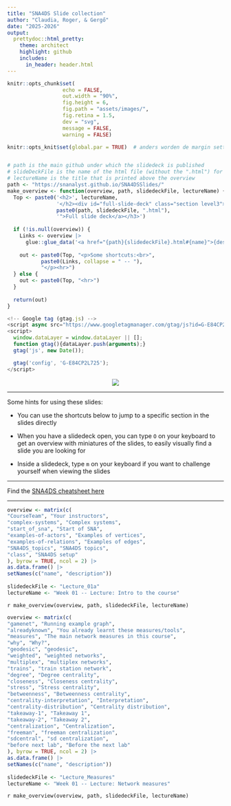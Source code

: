 ```yaml
---
title: "SNA4DS Slide collection"
author: "Claudia, Roger, & Gergő"
date: "2025-2026"
output:
  prettydoc::html_pretty:
    theme: architect
    highlight: github
    includes:
      in_header: header.html
---
```


```r
knitr::opts_chunk$set(
                  echo = FALSE,
                  out.width = "90%",
                  fig.height = 6,
                  fig.path = "assets/images/",
                  fig.retina = 1.5,
                  dev = "svg",
                  message = FALSE,
                  warning = FALSE)

knitr::opts_knit$set(global.par = TRUE)  # anders worden de margin settings niet overal doorgevoerd


# path is the main github under which the slidedeck is published
# slideDeckFile is the name of the html file (without the ".html") for which the over view is made
# lectureName is the title that is printed above the overview
path <- "https://snanalyst.github.io/SNA4DSSlides/"
make_overview <- function(overview, path, slidedeckFile, lectureName) {
  Top <- paste0('<h2>', lectureName, 
                '</h2><div id="full-slide-deck" class="section level3"><h3><a href="', 
                paste0(path, slidedeckFile, ".html"),
                '">Full slide deck</a></h3>')
  
  if (!is.null(overview)) {
    Links <- overview |> 
      glue::glue_data('<a href="{path}{slidedeckFile}.html#{name}">{description}</a>')
    
    out <- paste0(Top, "<p>Some shortcuts:<br>",
           paste0(Links, collapse = " -- "),
           "</p><hr>")
  } else {
    out <- paste0(Top, "<hr>")
  }
  
  return(out)
}

```


```js
<!-- Google tag (gtag.js) -->
<script async src="https://www.googletagmanager.com/gtag/js?id=G-E84CP2L725"></script>
<script>
  window.dataLayer = window.dataLayer || [];
  function gtag(){dataLayer.push(arguments);}
  gtag('js', new Date());

  gtag('config', 'G-E84CP2L725');
</script>
```





<center>
![](assets/images/sna4ds_logo_140.png)
</center>

------------------------------------------------------------------------

Some hints for using these slides:

-   You can use the shortcuts below to jump to a specific section in the slides directly

-   When you have a slidedeck open, you can type `O` on your keyboard to get an overview with miniatures of the slides, to easily visually find a slide you are looking for

-   Inside a slidedeck, type `m` on your keyboard if you want to challenge yourself when viewing the slides

------------------------------------------------------------------------

<!-- SNA4DS cheatsheet -->   


Find the [SNA4DS cheatsheet here](https://snanalyst.github.io/SNAfun/)

------------------------------------------------------------------------


<!-- Week 01 -- Lecture: Intro to the course -->             
```r
overview <- matrix(c(                                        
"CourseTeam", "Your instructors",                            
"complex-systems", "Complex systems",                        
"start_of_sna", "Start of SNA",                              
"examples-of-actors", "Examples of vertices",                
"examples-of-relations", "Examples of edges",                
"SNA4DS_topics", "SNA4DS topics",                            
"class", "SNA4DS setup"                                      
), byrow = TRUE, ncol = 2) |>                                
as.data.frame() |>                                           
setNames(c("name", "description"))                           
                                                          
slidedeckFile <- "Lecture_01a"                               
lectureName <- "Week 01 -- Lecture: Intro to the course"     
```                                                          
                                                          
`r make_overview(overview, path, slidedeckFile, lectureName)`                                                        
                                                      
<!-- Week 01 -- Lecture: Network measures -->                
```r
overview <- matrix(c(                                        
"gamenet", "Running example graph",                          
"alreadyknown", "You already learnt these measures/tools",   
"measures", "The main network measures in this course",      
"why", "Why?",                                               
"geodesic", "geodesic",                                      
"weighted", "weighted networks",                             
"multiplex", "multiplex networks",                           
"trains", "train station network",                           
"degree", "Degree centrality",                               
"closeness", "Closeness centrality",                         
"stress", "Stress centrality",                               
"betweenness", "Betweenness centrality",                     
"centrality-interpretation", "Interpretation",               
"centrality-distribution", "Centrality distribution",        
"takeaway-1", "Takeaway 1",                                  
"takeaway-2", "Takeaway 2",                                  
"centralization", "Centralization",                          
"freeman", "freeman centralization",                         
"sdcentral", "sd centralization",                            
"before next lab", "Before the next lab"                                      
), byrow = TRUE, ncol = 2) |>                                
as.data.frame() |>                                           
setNames(c("name", "description"))                           
                                                        
slidedeckFile <- "Lecture_Measures"                          
lectureName <- "Week 01 -- Lecture: Network measures"        
```                                                          
                                                        
`r make_overview(overview, path, slidedeckFile, lectureName)`

